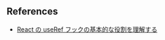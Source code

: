 ## References

- [React の useRef フックの基本的な役割を理解する](https://kinsta.com/jp/knowledgebase/react-useref/)
